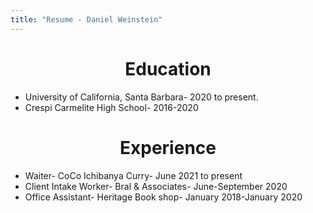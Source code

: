 ```yaml
---
title: "Resume - Daniel Weinstein"
---
```


<center>
# Education <i class="fa fa-mortar-board fa-0.5x" style="color:maroon;"></i>
</center>
  
  - University of California, Santa Barbara- 2020 to present. 
  - Crespi Carmelite High School- 2016-2020
  
<center>
# Experience <i class="fa fa-line-chart fa-0.5x" style="color:maroon;"></i>
</center>

  - Waiter- CoCo Ichibanya Curry- June 2021 to present
  - Client Intake Worker- Bral & Associates- June-September 2020
  - Office Assistant- Heritage Book shop- January 2018-January 2020
